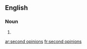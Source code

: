 ==English==

===Noun===
{{head|en|noun plural form|head=[[second]] [[opinion]]s}}

# {{plural of|second opinion|lang=en}}

[[ar:second opinions]]
[[fr:second opinions]]